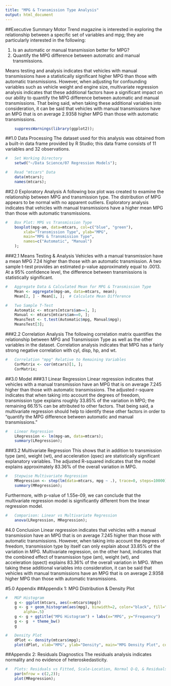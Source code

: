 ```yaml
---
title: "MPG & Transmission Type Analysis"
output: html_document
---
```

##Executive Summary
Motor Trend magazine is interested in exploring the relationship between a specific set of variables and mpg; they are particularly interested in the following:

1. Is an automatic or manual transmission better for MPG?
2. Quantify the MPG difference between automatic and manual transmissions.

Means testing and analysis indicates that vehicles with manual transmissions have a statistically significant higher MPG than those with automatic transmissions.  However, when adjusting for confounding variables such as vehicle weight and engine size, multivariate regression analysis indicates that these additional factors have a significant impact on our ability to quantify the MPG difference between automatic and manual transmissions.  That being said, when taking these additional variables into consideration, it can be said that vehicles with manual transmissions have an MPG that is on average 2.9358 higher MPG than those with automatic transmissions.
  
  
```r
    suppressWarnings(library(ggplot2));
```


##1.0 Data Processing
The dataset used for this analysis was obtained from a built-in data frame provided by R Studio; this data frame consists of 11 variables and 32 observations.
```r
#   Set Working Directory
    setwd("~/Data Science/07 Regression Models");

#   Read "mtcars" Data
    data(mtcars);
    names(mtcars);
```
  
  
##2.0 Exploratory Analysis
A following box plot was created to examine the relationship between MPG and transmission type.  The distribution of MPG appears to be normal with no apparent outliers.  Exploratory analysis indicates that vehicles with manual transmissions have a higher mean MPG than those with automatic transmissions.
```r
#   Box Plot: MPG vs Transmission Type
    boxplot(mpg~am, data=mtcars, col=c("blue", "green"),
        xlab="Transmission Type", ylab="MPG",
        main="MPG & Transmission Type",
        names=c("Automatic", "Manual")
    );
```


###2.1 Means Testing & Analysis
Vehicles with a manual transmission have a mean MPG 7.24 higher than those with an automatic transmission. A two sample t-test provides an estimated p-value approximately equal to .0013.  At a 95% confidence level, the difference between transmissions is statistically significant.
  
```r
#   Aggregate Data & Calculated Mean for MPG & Transmission Type
    Mean <- aggregate(mpg~am, data=mtcars, mean);
    Mean[2, ] - Mean[1, ];  # Calculate Mean Difference

#   Two Sample T-Test
    Automatic <- mtcars[mtcars$am==1, ];
    Manual <- mtcars[mtcars$am==0, ];
    MeansTest <- t.test(Automatic$mpg, Manual$mpg);
    MeansTest[3];
```


###2.2 Correlation Analysis
The following correlation matrix quantifies the relationship between MPG and Transmission Type as well as the other variables in the dataset.  Correlation analysis indicates that MPG has a fairly strong negative correlation with cyl, disp, hp, and wt.
  
```r
#   Correlation "mpg" Relative to Remaining Variables
    CorMatrix <- cor(mtcars)[1, ];
    CorMatrix;
```


##3.0 Model
###3.1 Linear Regression
Linear regression indicates that vehicles with a manual transmission have an MPG that is on average 7.245 higher than those with automatic transmissions. The adjusted r-square indicates that when taking into account the degrees of freedom, transmission type explains roughly 33.85% of the variation in MPG; the remaining 66.15% can be attributed to other factors.  That being said, a multivariate regression should help to identify these other factors in order to "quantify the MPG difference between automatic and manual transmissions."
  
```r
#   Linear Regression
    LRegression <- lm(mpg~am, data=mtcars);
    summary(LRegression);
```


###3.2 Multivariate Regression
This shows that in addition to transmission type (am), weight (wt), and acceleration  (qsec) are statistically significant explanatory variables. The adjusted R-squared indicates that the model explains approximately 83.36% of the overall variation in MPG.
  
```r
#   Stepwise Multivariate Regression
    MRegression <- step(lm(data=mtcars, mpg ~ .), trace=0, steps=10000);
    summary(MRegression);
```

Furthermore, with p-value of 1.55e-09, we can conclude that the multivariate regression model is significantly different from the linear regression model.
  
```r
#   Comparison: Linear vs Multivariate Regression
    anova(LRegression, MRegression);
```
  
  
#4.0 Conclusion
Linear regression indicates that vehicles with a manual transmission have an MPG that is on average 7.245 higher than those with automatic transmissions. However, when taking into account the degrees of freedom, transmission type by itself can only explain about 33.85% of the variation in MPG.  Multivariate regression, on the other hand, indicates that the combined effect of transmission type (am), weight (wt), and acceleration (qsect) explains 83.36% of the overall variation in MPG. When taking these additional variables into consideration, it can be said that vehicles with manual transmissions have an MPG that is on average 2.9358 higher MPG than those with automatic transmissions.
  
  
#5.0 Appendix
##Appendix 1: MPG Distribution & Density Plot
  
```r
#   MGP Histogram
    g <- ggplot(mtcars, aes(x=mtcars$mpg))
    g <- g + geom_histogram(aes(mpg), binwidth=2, color="black", fill="green", 
        alpha=.5)
    g <- g + ggtitle("MPG Histogram") + labs(x="MPG", y="Frequency")
    g <- g  + theme_bw()
    g

#   Density Plot
    dPlot <- density(mtcars$mpg);
    plot(dPlot, xlab="MPG", ylab="Density", main="MPG Density Plot", col="blue", lwd=2);
```

  
##Appendix 2: Residuals Diagnostics
The residuals analysis indicates normality and no evidence of heteroskedasticity.
  
```r
#   Plots: Residuals vs Fitted, Scale-Location, Normal Q-Q, & Residuals vs Leverage
    par(mfrow = c(2,2));
    plot(MRegression);
```

